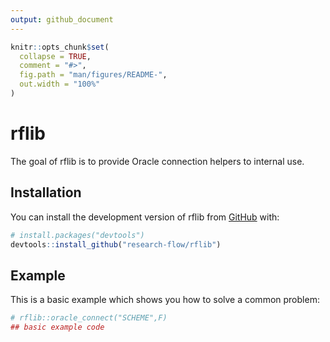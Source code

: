 ```yaml
---
output: github_document
---
```


<!-- README.md is generated from README.Rmd. Please edit that file -->

```r
knitr::opts_chunk$set(
  collapse = TRUE,
  comment = "#>",
  fig.path = "man/figures/README-",
  out.width = "100%"
)
```

# rflib


The goal of rflib is to provide Oracle connection helpers to internal use.

## Installation

You can install the development version of rflib from [GitHub](https://github.com/) with:

``` r
# install.packages("devtools")
devtools::install_github("research-flow/rflib")
```

## Example

This is a basic example which shows you how to solve a common problem:

```r
# rflib::oracle_connect("SCHEME",F)
## basic example code
```

